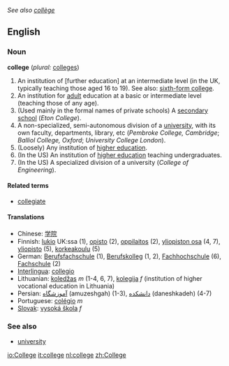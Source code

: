 ''See also [[collège]]''
==English==

===Noun===
'''college''' (''plural:'' [[colleges]])
# An institution of [further education] at an intermediate level (in the UK, typically teaching those aged 16 to 19).  See also: [[sixth-form college]].
# An institution for [[adult]] education at a basic or intermediate level (teaching those of any age).
# (Used mainly in the formal names of private schools) A [[secondary school]] (''Eton College'').
# A non-specialized, semi-autonomous division of a [[university]], with its own faculty, departments, library, etc (''Pembroke College, Cambridge''; ''Balliol College, Oxford''; ''University College London'').
# (Loosely) Any institution of [[higher education]].
# (In the US) An institution of [[higher education]] teaching undergraduates.
# (In the US) A specialized division of a university (''College of Engineering'').

====Related terms====
*[[collegiate]]

====Translations====
*Chinese: [[学院]]
*Finnish: [[lukio]] UK:ssa (1), [[opisto]] (2), [[oppilaitos]] (2), [[yliopiston osa]] (4, 7), [[yliopisto]] (5), [[korkeakoulu]] (5)
*German: [[Berufsfachschule]] (1), [[Berufskolleg]] (1, 2), [[Fachhochschule]] (6), [[Fachschule]] (2)
*[[Interlingua]]: [[collegio]]
*Lithuanian: [[koledžas]] ''m'' (1-4, 6, 7), [[kolegija]] ''f'' (institution of higher vocational education in Lithuania)
*Persian: [[آموزشگاه]] (amuzeshgah) (1-3), [[دانشكده]] (daneshkadeh) (4-7)
*Portuguese: [[colégio]] ''m''
*[[Slovak]]: [[vysoká škola]] ''f''

===See also===
*[[university]]

[[io:College]]
[[it:college]]
[[nl:college]]
[[zh:College]]
